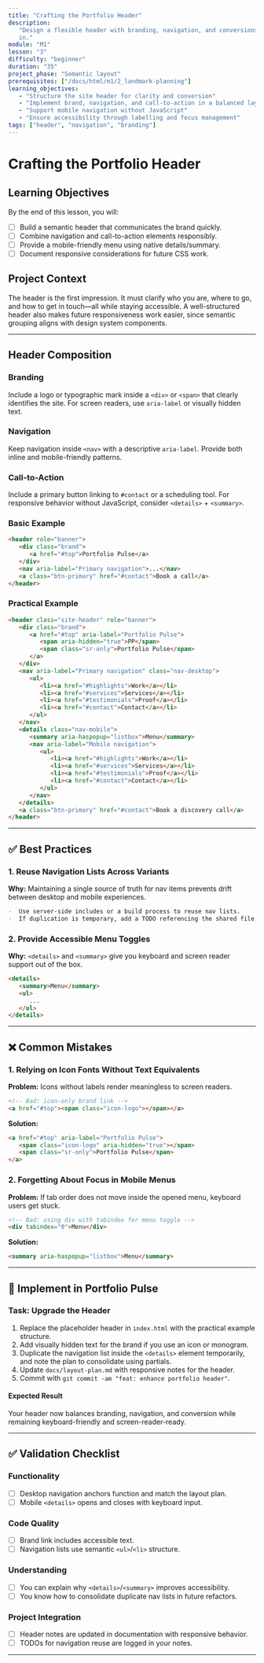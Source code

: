 ```yaml
---
title: "Crafting the Portfolio Header"
description:
   "Design a flexible header with branding, navigation, and conversions baked
   in."
module: "M1"
lesson: "3"
difficulty: "beginner"
duration: "35"
project_phase: "Semantic layout"
prerequisites: ["/docs/html/m1/2_landmark-planning"]
learning_objectives:
   - "Structure the site header for clarity and conversion"
   - "Implement brand, navigation, and call-to-action in a balanced layout"
   - "Support mobile navigation without JavaScript"
   - "Ensure accessibility through labelling and focus management"
tags: ["header", "navigation", "branding"]
---
```


# Crafting the Portfolio Header

## Learning Objectives

By the end of this lesson, you will:

-  [ ] Build a semantic header that communicates the brand quickly.
-  [ ] Combine navigation and call-to-action elements responsibly.
-  [ ] Provide a mobile-friendly menu using native details/summary.
-  [ ] Document responsive considerations for future CSS work.

## Project Context

The header is the first impression. It must clarify who you are, where to go,
and how to get in touch—all while staying accessible. A well-structured header
also makes future responsiveness work easier, since semantic grouping aligns
with design system components.

---

## Header Composition

### Branding

Include a logo or typographic mark inside a `<div>` or `<span>` that clearly
identifies the site. For screen readers, use `aria-label` or visually hidden
text.

### Navigation

Keep navigation inside `<nav>` with a descriptive `aria-label`. Provide both
inline and mobile-friendly patterns.

### Call-to-Action

Include a primary button linking to `#contact` or a scheduling tool. For
responsive behavior without JavaScript, consider `<details>` + `<summary>`.

### Basic Example

```html
<header role="banner">
   <div class="brand">
      <a href="#top">Portfolio Pulse</a>
   </div>
   <nav aria-label="Primary navigation">...</nav>
   <a class="btn-primary" href="#contact">Book a call</a>
</header>
```

### Practical Example

```html
<header class="site-header" role="banner">
   <div class="brand">
      <a href="#top" aria-label="Portfolio Pulse">
         <span aria-hidden="true">PP</span>
         <span class="sr-only">Portfolio Pulse</span>
      </a>
   </div>
   <nav aria-label="Primary navigation" class="nav-desktop">
      <ul>
         <li><a href="#highlights">Work</a></li>
         <li><a href="#services">Services</a></li>
         <li><a href="#testimonials">Proof</a></li>
         <li><a href="#contact">Contact</a></li>
      </ul>
   </nav>
   <details class="nav-mobile">
      <summary aria-haspopup="listbox">Menu</summary>
      <nav aria-label="Mobile navigation">
         <ul>
            <li><a href="#highlights">Work</a></li>
            <li><a href="#services">Services</a></li>
            <li><a href="#testimonials">Proof</a></li>
            <li><a href="#contact">Contact</a></li>
         </ul>
      </nav>
   </details>
   <a class="btn-primary" href="#contact">Book a discovery call</a>
</header>
```

---

## ✅ Best Practices

### 1. Reuse Navigation Lists Across Variants

**Why:** Maintaining a single source of truth for nav items prevents drift
between desktop and mobile experiences.

```md
-  Use server-side includes or a build process to reuse nav lists.
-  If duplication is temporary, add a TODO referencing the shared file.
```

### 2. Provide Accessible Menu Toggles

**Why:** `<details>` and `<summary>` give you keyboard and screen reader support
out of the box.

```html
<details>
   <summary>Menu</summary>
   <ul>
      ...
   </ul>
</details>
```

---

## ❌ Common Mistakes

### 1. Relying on Icon Fonts Without Text Equivalents

**Problem:** Icons without labels render meaningless to screen readers.

```html
<!-- Bad: icon-only brand link -->
<a href="#top"><span class="icon-logo"></span></a>
```

**Solution:**

```html
<a href="#top" aria-label="Portfolio Pulse">
   <span class="icon-logo" aria-hidden="true"></span>
   <span class="sr-only">Portfolio Pulse</span>
</a>
```

### 2. Forgetting About Focus in Mobile Menus

**Problem:** If tab order does not move inside the opened menu, keyboard users
get stuck.

```html
<!-- Bad: using div with tabindex for menu toggle -->
<div tabindex="0">Menu</div>
```

**Solution:**

```html
<summary aria-haspopup="listbox">Menu</summary>
```

---

## 🔨 Implement in Portfolio Pulse

### Task: Upgrade the Header

1. Replace the placeholder header in `index.html` with the practical example
   structure.
2. Add visually hidden text for the brand if you use an icon or monogram.
3. Duplicate the navigation list inside the `<details>` element temporarily, and
   note the plan to consolidate using partials.
4. Update `docs/layout-plan.md` with responsive notes for the header.
5. Commit with `git commit -am "feat: enhance portfolio header"`.

#### Expected Result

Your header now balances branding, navigation, and conversion while remaining
keyboard-friendly and screen-reader-ready.

---

## ✅ Validation Checklist

### Functionality

-  [ ] Desktop navigation anchors function and match the layout plan.
-  [ ] Mobile `<details>` opens and closes with keyboard input.

### Code Quality

-  [ ] Brand link includes accessible text.
-  [ ] Navigation lists use semantic `<ul>`/`<li>` structure.

### Understanding

-  [ ] You can explain why `<details>`/`<summary>` improves accessibility.
-  [ ] You know how to consolidate duplicate nav lists in future refactors.

### Project Integration

-  [ ] Header notes are updated in documentation with responsive behavior.
-  [ ] TODOs for navigation reuse are logged in your notes.

---
